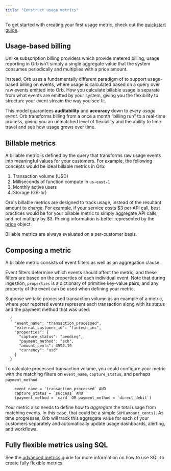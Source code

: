 ```yaml
---
title: "Construct usage metrics"
---
```


To get started with creating your first usage metric, check out the [quickstart guide](/guides/quickstart/metrics).

## Usage-based billing[](#usage-based-billing "Direct link to heading")

Unlike subscription billing providers which provide metered billing, usage reporting in Orb isn’t simply a single aggregate value that the system consumes periodically and multiplies with a price amount.

Instead, Orb uses a fundamentally different paradigm of to support usage-based billing on events, where usage is calculated based on a query over raw events emitted into Orb. How you calculate billable usage is separate from what events are emitted by your system, giving you the flexibility to structure your event stream the way you see fit.

This model guarantees **auditability** and **accuracy** down to _every usage event_. Orb transforms billing from a once a month “billing run” to a real-time process, giving you an unmatched level of flexibility and the ability to time travel and see how usage grows over time.

## Billable metrics[](#billable-metrics "Direct link to heading")

A billable metric is defined by the query that transforms raw usage events into meaningful values for your customers. For example, the following concepts would be ideal billable metrics in Orb:

1. Transaction volume (USD)
2. Milliseconds of function compute in `us-east-1`
3. Monthly active users
4. Storage (GB-hr)

Orb's billable metrics are designed to track usage, instead of the resultant amount to charge. For example, if your service costs $3 per API call, best practices would be for your billable metric to simply aggregate API calls, and not multiply by $3\. Pricing information is better represented by the [price](/guides/concepts#plan-and-price) object.

Billable metrics are always evaluated on a per-customer basis.

## Composing a metric[](#composing-a-metric "Direct link to heading")

A billable metric consists of event filters as well as an aggregation clause.

Event filters determine which events should affect the metric, and these filters are based on the properties of each individual event. Note that during ingestion, `properties` is a dictionary of primitive key-value pairs, and any property of the event can be used when defining your metric.

Suppose we take processed transaction volume as an example of a metric, where your reported events represent each transaction along with its status and the payment method that was used:

```
  {
    "event_name": "transaction_processed",
    "external_customer_id": "fintech_inc",
    "properties": {
      "capture_status": "pending",
      "payment_method": "ach",
      "amount_cents": 4592.19
      "currency": "usd"
    }
  }

```

To calculate processed transaction volume, you could configure your metric with the matching filters on `event_name`, `capture_status`, and perhaps `payment_method`.

```
    event_name = `transaction_processed` AND
    capture_status = `success` AND
    (payment_method = `card` OR payment_method = `direct_debit`)

```

Your metric also needs to define how to _aggregate_ the total usage from matching events. In this case, that could be a simple `SUM(amount_cents)`. As time progresses, Orb will track this aggregate value for each of your customers separately and automatically update usage dashboards, alerting, and workflows.

## Fully flexible metrics using SQL[](#fully-flexible-metrics-using-sql "Direct link to heading")

See the [advanced metrics](/guides/extensibility/advanced-metrics) guide for more information on how to use SQL to create fully flexible metrics.